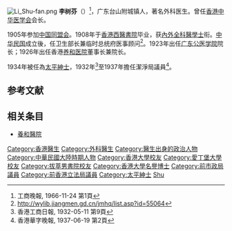 [[File:Li_Shu-fan.png|thumb]]
'''李树芬'''（{{bd|1887年|1月12日|1966年|11月24日|L}}）<REF>工商晚報, 1966-11-24  第1頁</REF>，广东台山附城镇人，著名外科医生。曾任[[香港中华医学会|香港中华医学会]]会长。

1905年参加[[中国同盟会|中国同盟会]]。1908年于[[香港西醫書院|香港西醫書院]]毕业，获[[內外全科醫學士|內外全科醫學士]]衔。[[中华民国|中华民国]]成立後，任卫生部长兼临时总统府医事顾问<ref>http://wylib.jiangmen.gd.cn/jmhq/list.asp?id=55064{{dead link|date=2018年3月 |bot=InternetArchiveBot |fix-attempted=yes }}</ref>。1923年出任[[广东公医学院|广东公医学院]]院长；1926年出任香港[[养和医院|养和医院]]董事长兼院长。

1934年被任為[[太平紳士|太平紳士]]，1932年<REF>香港工商日報, 1932-05-11 第9頁</REF>至1937年擔任潔淨局議員<REF>香港華字晚報, 1937-06-19 第2頁</REF>。

== 参考文献 ==
{{reflist}}

== 相关条目 ==
*[[養和醫院|養和醫院]]

{{中国人物小作品}}
{{DEFAULTSORT:Li shufen}}
[[Category:香港醫生|Category:香港醫生]]
[[Category:外科醫生|Category:外科醫生]]
[[Category:醫生出身的政治人物|Category:醫生出身的政治人物]]
[[Category:中華民國大陸時期人物|Category:中華民國大陸時期人物]]
[[Category:香港大學校友|Category:香港大學校友]]
[[Category:愛丁堡大學校友|Category:愛丁堡大學校友]]
[[Category:拔萃男書院校友|Category:拔萃男書院校友]]
[[Category:香港大學名譽博士|Category:香港大學名譽博士]]
[[Category:前市政局議員|Category:前市政局議員]]
[[Category:前香港立法局議員|Category:前香港立法局議員]]
[[Category:太平紳士|Category:太平紳士]]
[[Category:李姓|Shu]]